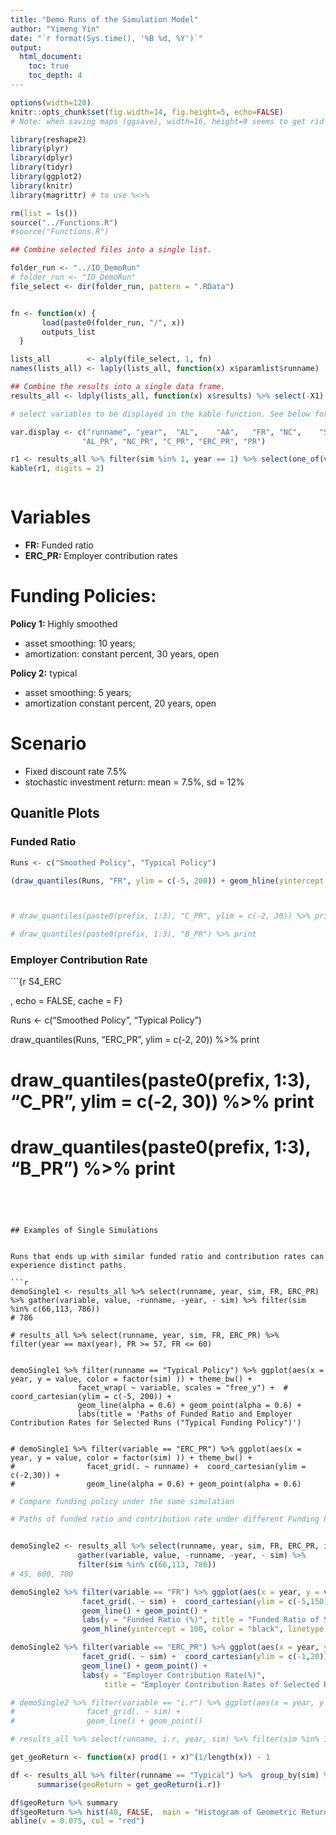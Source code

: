 ```yaml
---
title: "Demo Runs of the Simulation Model"
author: "Yimeng Yin"
date: "`r format(Sys.time(), '%B %d, %Y')`"
output: 
  html_document:
    toc: true
    toc_depth: 4
---
```



```r

options(width=120)
knitr::opts_chunk$set(fig.width=14, fig.height=5, echo=FALSE)
# Note: when saving maps (ggsave), width=16, height=9 seems to get rid of white space

```




```r
library(reshape2)
library(plyr)
library(dplyr)
library(tidyr)
library(ggplot2)
library(knitr)
library(magrittr) # to use %<>%

rm(list = ls())
source("../Functions.R")
#source("Functions.R")

```


```r
## Combine selected files into a single list.

folder_run <- "../IO_DemoRun"
# folder_run <- "IO_DemoRun"
file_select <- dir(folder_run, pattern = ".RData")


fn <- function(x) {
       load(paste0(folder_run, "/", x))
       outputs_list
  }

lists_all        <- alply(file_select, 1, fn)
names(lists_all) <- laply(lists_all, function(x) x$paramlist$runname)

## Combine the results into a single data frame.
results_all <- ldply(lists_all, function(x) x$results) %>% select(-X1)


```


```r

# select variables to be displayed in the kable function. See below for a list of all avaiable variables and explanations.

var.display <- c("runname", "year",  "AL",    "AA",   "FR", "NC",    "SC", "UAAL",
                "AL_PR", "NC_PR", "C_PR", "ERC_PR", "PR")

r1 <- results_all %>% filter(sim %in% 1, year == 1) %>% select(one_of(var.display))
kable(r1, digits = 2)



```



# Variables 
- **FR:** Funded ratio
- **ERC_PR:** Employer contribution rates



# Funding Policies:

**Policy 1:** Highly smoothed

- asset smoothing: 10 years;
- amortization: constant percent, 30 years, open


**Policy 2:** typical

- asset smoothing: 5 years;
- amortization constant percent, 20 years, open



# Scenario 
 - Fixed discount rate 7.5%
 - stochastic investment return: mean = 7.5%, sd = 12%

## Quanitle Plots

### Funded Ratio
```r

Runs <- c("Smoothed Policy", "Typical Policy")

(draw_quantiles(Runs, "FR", ylim = c(-5, 200)) + geom_hline(yintercept = 100, color = "black", linetype = 2)) %>% print



# draw_quantiles(paste0(prefix, 1:3), "C_PR", ylim = c(-2, 30)) %>% print

# draw_quantiles(paste0(prefix, 1:3), "B_PR") %>% print

```

### Employer Contribution Rate
```{r S4_ERC


, echo = FALSE, cache = F}

Runs <- c("Smoothed Policy", "Typical Policy")

draw_quantiles(Runs, "ERC_PR", ylim = c(-2, 20)) %>% print

# draw_quantiles(paste0(prefix, 1:3), "C_PR", ylim = c(-2, 30)) %>% print

# draw_quantiles(paste0(prefix, 1:3), "B_PR") %>% print

```




## Examples of Single Simulations


Runs that ends up with similar funded ratio and contribution rates can experience distinct paths. 

```r
demoSingle1 <- results_all %>% select(runname, year, sim, FR, ERC_PR) %>% gather(variable, value, -runname, -year, - sim) %>% filter(sim %in% c(66,113, 786))
# 786

# results_all %>% select(runname, year, sim, FR, ERC_PR) %>% filter(year == max(year), FR >= 57, FR <= 60)


demoSingle1 %>% filter(runname == "Typical Policy") %>% ggplot(aes(x = year, y = value, color = factor(sim) )) + theme_bw() + 
               facet_wrap( ~ variable, scales = "free_y") +  # coord_cartesian(ylim = c(-5, 200)) +
               geom_line(alpha = 0.6) + geom_point(alpha = 0.6) + 
               labs(title = 'Paths of Funded Ratio and Employer Contribution Rates for Selected Runs ("Typical Funding Policy")') 


# demoSingle1 %>% filter(variable == "ERC_PR") %>% ggplot(aes(x = year, y = value, color = factor(sim) )) + theme_bw() + 
#                facet_grid(. ~ runname) +  coord_cartesian(ylim = c(-2,30)) +
#                geom_line(alpha = 0.6) + geom_point(alpha = 0.6)
```



```r
# Compare funding policy under the same simulation

# Paths of funded ratio and contribution rate under different Funding Policies.


demoSingle2 <- results_all %>% select(runname, year, sim, FR, ERC_PR, i.r) %>% 
               gather(variable, value, -runname, -year, - sim) %>% 
               filter(sim %in% c(66,113, 786))
# 45, 600, 700

demoSingle2 %>% filter(variable == "FR") %>% ggplot(aes(x = year, y = value, color = runname)) + theme_bw() + 
                facet_grid(. ~ sim) +  coord_cartesian(ylim = c(-5,150)) +
                geom_line() + geom_point() + 
                labs(y = "Funded Ratio (%)", title = "Funded Ratio of Selected Runs under Different Funding Policies") +
                geom_hline(yintercept = 100, color = "black", linetype = 2)

demoSingle2 %>% filter(variable == "ERC_PR") %>% ggplot(aes(x = year, y = value, color = runname)) + theme_bw() + 
                facet_grid(. ~ sim) +  coord_cartesian(ylim = c(-1,20)) +
                geom_line() + geom_point() + 
                labs(y = "Employer Contribution Rate(%)", 
                     title = "Employer Contribution Rates of Selected Runs under Different Funding Policies")

# demoSingle2 %>% filter(variable == "i.r") %>% ggplot(aes(x = year, y = value, color = runname)) + theme_bw() + 
#                facet_grid(. ~ sim) +
#                geom_line() + geom_point()

# results_all %>% select(runname, i.r, year, sim) %>% filter(sim %in% 1:3, year %in% 1:3)

```









```r

get_geoReturn <- function(x) prod(1 + x)^(1/length(x)) - 1

df <- results_all %>% filter(runname == "Typical") %>%  group_by(sim) %>% 
      summarise(geoReturn = get_geoReturn(i.r))

df$geoReturn %>% summary
df$geoReturn %>% hist(40, FALSE,  main = "Histogram of Geometric Returns")
abline(v = 0.075, col = "red")

```








```r



```




